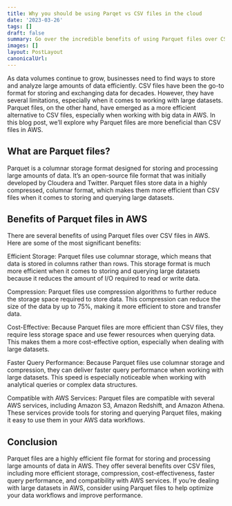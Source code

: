 ```yaml
---
title: Why you should be using Parqet vs CSV files in the cloud
date: '2023-03-26'
tags: []
draft: false
summary: Go over the incredible benefits of using Parquet files over CSV files. 
images: []
layout: PostLayout
canonicalUrl:
---
```

As data volumes continue to grow, businesses need to find ways to store and analyze large amounts of data efficiently. CSV files have been the go-to format for storing and exchanging data for decades. However, they have several limitations, especially when it comes to working with large datasets. Parquet files, on the other hand, have emerged as a more efficient alternative to CSV files, especially when working with big data in AWS. In this blog post, we’ll explore why Parquet files are more beneficial than CSV files in AWS.

## What are Parquet files?
Parquet is a columnar storage format designed for storing and processing large amounts of data. It’s an open-source file format that was initially developed by Cloudera and Twitter. Parquet files store data in a highly compressed, columnar format, which makes them more efficient than CSV files when it comes to storing and querying large datasets.

## Benefits of Parquet files in AWS
There are several benefits of using Parquet files over CSV files in AWS. Here are some of the most significant benefits:

Efficient Storage: Parquet files use columnar storage, which means that data is stored in columns rather than rows. This storage format is much more efficient when it comes to storing and querying large datasets because it reduces the amount of I/O required to read or write data.

Compression: Parquet files use compression algorithms to further reduce the storage space required to store data. This compression can reduce the size of the data by up to 75%, making it more efficient to store and transfer data.

Cost-Effective: Because Parquet files are more efficient than CSV files, they require less storage space and use fewer resources when querying data. This makes them a more cost-effective option, especially when dealing with large datasets.

Faster Query Performance: Because Parquet files use columnar storage and compression, they can deliver faster query performance when working with large datasets. This speed is especially noticeable when working with analytical queries or complex data structures.

Compatible with AWS Services: Parquet files are compatible with several AWS services, including Amazon S3, Amazon Redshift, and Amazon Athena. These services provide tools for storing and querying Parquet files, making it easy to use them in your AWS data workflows.

## Conclusion
Parquet files are a highly efficient file format for storing and processing large amounts of data in AWS. They offer several benefits over CSV files, including more efficient storage, compression, cost-effectiveness, faster query performance, and compatibility with AWS services. If you’re dealing with large datasets in AWS, consider using Parquet files to help optimize your data workflows and improve performance.